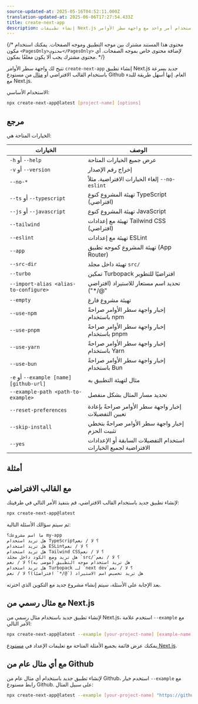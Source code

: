 ```yaml
---
source-updated-at: 2025-05-16T04:52:11.000Z
translation-updated-at: 2025-06-06T17:27:54.433Z
title: create-next-app
description: إنشاء تطبيقات Next.js باستخدام أمر واحد مع واجهة سطر الأوامر create-next-app.
---
```


{/* محتوى هذا المستند مشترك بين موجه التطبيق وموجه الصفحات. يمكنك استخدام مكون `<PagesOnly>محتوى</PagesOnly>` لإضافة محتوى خاص بموجه الصفحات. أي محتوى مشترك يجب ألا يكون مغلفًا بمكون. */}

تتيح لك واجهة سطر الأوامر `create-next-app` إنشاء تطبيق Next.js جديد بسرعة باستخدام القالب الافتراضي أو [مثال](https://github.com/vercel/next.js/tree/canary/examples) من مستودع Github العام. إنها أسهل طريقة للبدء مع Next.js.

الاستخدام الأساسي:

```bash filename="Terminal"
npx create-next-app@latest [project-name] [options]
```

## مرجع

الخيارات المتاحة هي:

| الخيارات                                | الوصف                                                       |
| --------------------------------------- | ----------------------------------------------------------- |
| `-h` أو `--help`                        | عرض جميع الخيارات المتاحة                                  |
| `-v` أو `--version`                     | إخراج رقم الإصدار                                           |
| `--no-*`                                | إلغاء الخيارات الافتراضية. مثلاً `--no-eslint`              |
| `--ts` أو `--typescript`                | تهيئة المشروع كنوع TypeScript (افتراضي)                     |
| `--js` أو `--javascript`                | تهيئة المشروع كنوع JavaScript                               |
| `--tailwind`                            | تهيئة مع إعدادات Tailwind CSS (افتراضي)                     |
| `--eslint`                              | تهيئة مع إعدادات ESLint                                     |
| `--app`                                 | تهيئة المشروع كموجه تطبيق (App Router)                      |
| `--src-dir`                             | تهيئة داخل مجلد `src/`                                      |
| `--turbo`                               | تمكين Turbopack افتراضيًا للتطوير                            |
| `--import-alias <alias-to-configure>`   | تحديد اسم مستعار للاستيراد (افتراضي "@/\*")                 |
| `--empty`                               | تهيئة مشروع فارغ                                            |
| `--use-npm`                             | إخبار واجهة سطر الأوامر صراحةً باستخدام npm                 |
| `--use-pnpm`                            | إخبار واجهة سطر الأوامر صراحةً باستخدام pnpm               |
| `--use-yarn`                            | إخبار واجهة سطر الأوامر صراحةً باستخدام Yarn                |
| `--use-bun`                             | إخبار واجهة سطر الأوامر صراحةً باستخدام Bun                |
| `-e` أو `--example [name] [github-url]` | مثال لتهيئة التطبيق به                                      |
| `--example-path <path-to-example>`      | تحديد مسار المثال بشكل منفصل                                |
| `--reset-preferences`                   | إخبار واجهة سطر الأوامر صراحةً بإعادة تعيين التفضيلات       |
| `--skip-install`                        | إخبار واجهة سطر الأوامر صراحةً بتخطي تثبيت الحزم           |
| `--yes`                                 | استخدام التفضيلات السابقة أو الإعدادات الافتراضية لجميع الخيارات |

## أمثلة

## مع القالب الافتراضي

لإنشاء تطبيق جديد باستخدام القالب الافتراضي، قم بتنفيذ الأمر التالي في طرفيتك:

```bash filename="Terminal"
npx create-next-app@latest
```

ثم سيتم سؤالك الأسئلة التالية:

```txt filename="Terminal"
ما اسم مشروعك؟ my-app
هل تريد استخدام TypeScript؟ لا / نعم
هل تريد استخدام ESLint؟ لا / نعم
هل تريد استخدام Tailwind CSS؟ لا / نعم
هل تريد وضع الكود داخل مجلد `src/`؟ لا / نعم
هل تريد استخدام موجه التطبيق (موصى به)؟ لا / نعم
هل تريد استخدام Turbopack لـ `next dev`؟ لا / نعم
هل تريد تخصيص اسم الاستيراد (`@/*` افتراضيًا)؟ لا / نعم
```

بعد الإجابة على الأسئلة، سيتم إنشاء مشروع جديد مع التكوين الذي اخترته.

## مع مثال رسمي من Next.js

لإنشاء تطبيق جديد باستخدام مثال رسمي من Next.js، استخدم علامة `--example` مع الأمر التالي:

```bash filename="Terminal"
npx create-next-app@latest --example [your-project-name] [example-name]
```

يمكنك عرض قائمة بجميع الأمثلة المتاحة مع تعليمات الإعداد في [مستودع Next.js](https://github.com/vercel/next.js/tree/canary/examples).

## مع أي مثال عام من Github

لإنشاء تطبيق جديد باستخدام أي مثال عام من Github، استخدم خيار `--example` مع رابط مستودع Github. على سبيل المثال:

```bash filename="Terminal"
npx create-next-app@latest --example [your-project-name] "https://github.com/.../"
```
